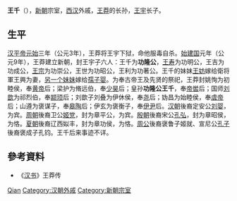 '''王千'''（{{bd|？||？|}}），[[新朝|新朝]]宗室，[[西汉|西汉]]外戚，[[王莽|王莽]]的长孙，[[王宇_(汉朝)|王宇]]长子。

== 生平 ==
[[汉平帝|汉平帝]][[元始_(西汉)|元始]]三年（公元3年），王莽将王宇下狱，命他服毒自杀。[[始建国|始建国]]元年（公元9年），王莽建立新朝，封王宇子六人：王千为'''功隆公'''，[[王寿|王寿]]为功明公，王吉为功成公，[[王宗|王宗]]为功崇公，王世为功昭公，王利为功著公。王千的妹妹[[王妨|王妨]]嫁给衛将軍王興为妻，[[王夫人_(孺子婴)|另一个妹妹]]嫁给[[孺子婴|孺子婴]]。为奉古帝王及先贤的祭祀，王莽封姚恂为初睦侯，奉[[黄帝|黄帝]]后；梁护为脩远伯，奉[[少昊|少昊]]后；皇孙'''功隆公王千'''，奉[[帝喾|帝喾]]后；国师[[刘歆|刘歆]]为祁烈伯，奉[[颛顼|颛顼]]后；刘歆子刘叠为伊休侯，奉[[尧|尧]]后；妫昌为始睦侯，奉[[虞帝|虞帝]]后；山遵为褒谋子，奉[[皋陶|皋陶]]后；伊玄为褒衡子，奉[[伊尹|伊尹]]后。[[汉朝|汉朝]]後裔定安公[[刘婴|刘婴]]，为宾。[[周朝|周朝]]後裔卫公[[姬党|姬党]]，封为章平公，为宾。[[殷朝|殷朝]]後裔宋公[[孔弘|孔弘]]，封为章昭侯，为恪。[[夏朝|夏朝]]後裔辽西姒丰，封为章功侯，为恪。[[周公|周公]]後裔褒鲁子姬就、宣尼公[[孔子|孔子]]後裔褒成子孔钧。王千后来事迹不详。

== 參考資料 ==
*《[[汉书|汉书]]》王莽传

{{Authority control}}
{{DEFAULTSORT:Wang王}}
[[Category:王姓|Qian]]
[[Category:汉朝外戚|Category:汉朝外戚]]
[[Category:新朝宗室|Category:新朝宗室]]